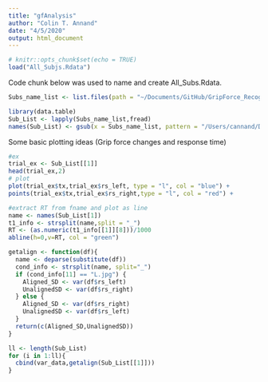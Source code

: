 ```yaml
---
title: "gfAnalysis"
author: "Colin T. Annand"
date: "4/5/2020"
output: html_document
---
```


```r
# knitr::opts_chunk$set(echo = TRUE)
load("All_Subjs.Rdata")
```
Code chunk below was used to name and create All_Subs.Rdata.
```r
Subs_name_list <- list.files(path = "~/Documents/GitHub/GripForce_Recognition", full.names = T,recursive = TRUE, pattern = ".csv" )

library(data.table)
Sub_List <- lapply(Subs_name_list,fread)
names(Sub_List) <- gsub(x = Subs_name_list, pattern = "/Users/cannand/Documents/GitHub/GripForce_Recognition/SubjDATA/P1/", replacement = "")
```
Some basic plotting ideas (Grip force changes and response time)
```r
#ex
trial_ex <- Sub_List[[1]]
head(trial_ex,2)
# plot
plot(trial_ex$tx,trial_ex$rs_left, type = "l", col = "blue") +
points(trial_ex$tx,trial_ex$rs_right,type = "l", col = "red") +

#extract RT from fname and plot as line
name <- names(Sub_List[1])
t1_info <- strsplit(name,split = "_")
RT <- (as.numeric(t1_info[[1]][8]))/1000
abline(h=0,v=RT, col = "green")

```

```r
getalign <- function(df){
  name <- deparse(substitute(df))
  cond_info <- strsplit(name, split="_")  
  if (cond_info[11] == "L.jpg") {
    Aligned_SD <- var(df$rs_left)
    UnalignedSD <- var(df$rs_right)
  } else {
    Aligned_SD <- var(df$rs_right)
    UnalignedSD <- var(df$rs_left)
  }
  return(c(Aligned_SD,UnalignedSD))
}
```

```r
ll <- length(Sub_List)
for (i in 1:ll){
  cbind(var_data,getalign(Sub_List[[1]]))
}
```

